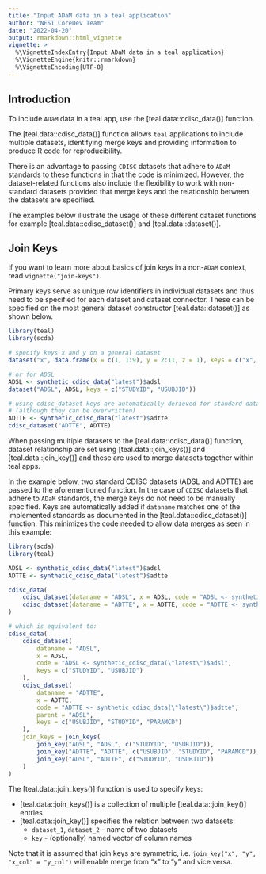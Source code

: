 ```yaml
---
title: "Input ADaM data in a teal application"
author: "NEST CoreDev Team"
date: "2022-04-20"
output: rmarkdown::html_vignette
vignette: >
  %\VignetteIndexEntry{Input ADaM data in a teal application}
  %\VignetteEngine{knitr::rmarkdown}
  %\VignetteEncoding{UTF-8}
---
```


## Introduction

To include `ADaM` data in a teal app, use the [teal.data::cdisc_data()] function.

The [teal.data::cdisc_data()] function allows `teal` applications to include multiple datasets, identifying merge keys
and providing information to produce R code for reproducibility.

There is an advantage to passing `CDISC` datasets that adhere to `ADaM` standards to these functions in that the code is
minimized. However, the dataset-related functions also include the flexibility to work with non-standard datasets
provided that merge keys and the relationship between the datasets are specified.

The examples below illustrate the usage of these different dataset functions for example [teal.data::cdisc_dataset()]
and [teal.data::dataset()].

## Join Keys

If you want to learn more about basics of join keys in a non-`ADaM` context, read `vignette("join-keys")`.

Primary keys serve as unique row identifiers in individual datasets and thus need to be specified for each dataset
and dataset connector. These can be specified on the most general dataset constructor [teal.data::dataset()] as
shown below.

```r
library(teal)
library(scda)

# specify keys x and y on a general dataset
dataset("x", data.frame(x = c(1, 1:9), y = 2:11, z = 1), keys = c("x", "y"))

# or for ADSL
ADSL <- synthetic_cdisc_data("latest")$adsl
dataset("ADSL", ADSL, keys = c("STUDYID", "USUBJID"))

# using cdisc_dataset keys are automatically derieved for standard datanames
# (although they can be overwritten)
ADTTE <- synthetic_cdisc_data("latest")$adtte
cdisc_dataset("ADTTE", ADTTE)

```

When passing multiple datasets to the [teal.data::cdisc_data()] function, dataset relationship are set using
[teal.data::join_keys()] and [teal.data::join_key()] and these are used to merge datasets together within teal apps.

In the example below, two standard CDISC datasets (ADSL and ADTTE) are passed to the aforementioned
function. In the case of `CDISC` datasets that adhere to `ADaM` standards, the merge keys do not need to be manually
specified. Keys are automatically added if `dataname` matches one of the implemented standards as documented in the
[teal.data::cdisc_dataset()] function. This minimizes the code needed to allow data merges as seen in this
example:

```r
library(scda)
library(teal)

ADSL <- synthetic_cdisc_data("latest")$adsl
ADTTE <- synthetic_cdisc_data("latest")$adtte

cdisc_data(
	cdisc_dataset(dataname = "ADSL", x = ADSL, code = "ADSL <- synthetic_cdisc_data(\"latest\")$adsl"),
	cdisc_dataset(dataname = "ADTTE", x = ADTTE, code = "ADTTE <- synthetic_cdisc_data(\"latest\")$adtte")
)

# which is equivalent to:
cdisc_data(
	cdisc_dataset(
		dataname = "ADSL",
		x = ADSL,
		code = "ADSL <- synthetic_cdisc_data(\"latest\")$adsl",
		keys = c("STUDYID", "USUBJID")
	),
	cdisc_dataset(
		dataname = "ADTTE",
		x = ADTTE,
		code = "ADTTE <- synthetic_cdisc_data(\"latest\")$adtte",
		parent = "ADSL",
		keys = c("USUBJID", "STUDYID", "PARAMCD")
	),
	join_keys = join_keys(
		join_key("ADSL", "ADSL", c("STUDYID", "USUBJID")),
		join_key("ADTTE", "ADTTE", c("USUBJID", "STUDYID", "PARAMCD")),
		join_key("ADSL", "ADTTE", c("STUDYID", "USUBJID"))
	)
)
```

The [teal.data::join_keys()] function is used to specify keys:

- [teal.data::join_keys()] is a collection of multiple [teal.data::join_key()] entries
- [teal.data::join_key()] specifies the relation between two datasets:
  - `dataset_1`, `dataset_2` - name of two datasets
  - `key` - (optionally) named vector of column names

Note that it is assumed that join keys are symmetric, i.e. `join_key("x", "y", "x_col" = "y_col")` will enable merge
from "x" to "y" and vice versa.
